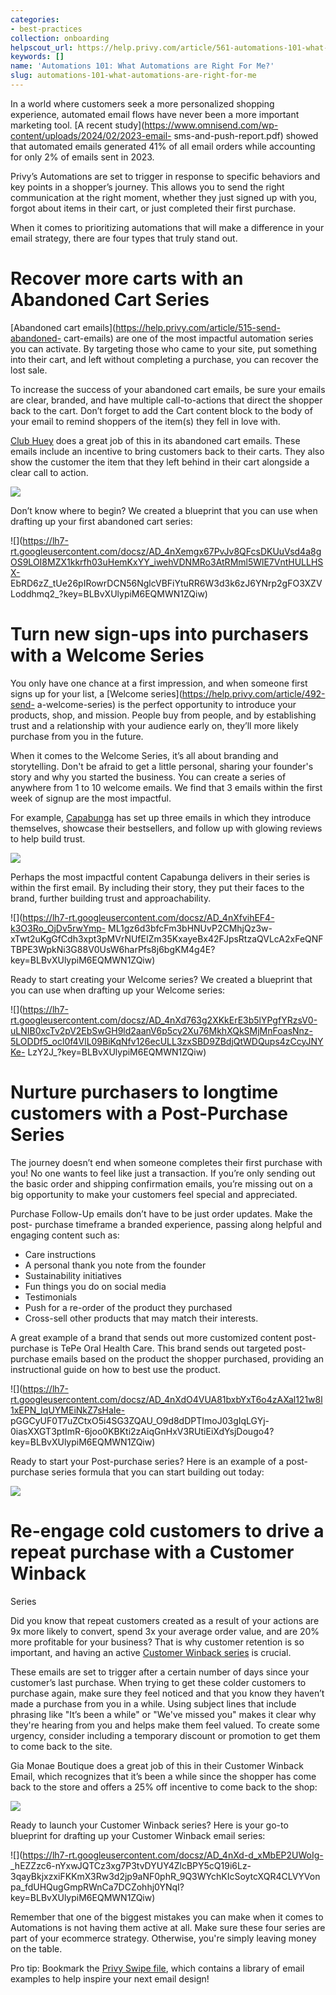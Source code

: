 ```yaml
---
categories:
- best-practices
collection: onboarding
helpscout_url: https://help.privy.com/article/561-automations-101-what-automations-are-right-for-me
keywords: []
name: 'Automations 101: What Automations are Right For Me?'
slug: automations-101-what-automations-are-right-for-me
---
```

In a world where customers seek a more personalized shopping experience,
automated email flows have never been a more important marketing tool. [A
recent study](https://www.omnisend.com/wp-content/uploads/2024/02/2023-email-
sms-and-push-report.pdf) showed that automated emails generated 41% of all
email orders while accounting for only 2% of emails sent in 2023.

Privy’s Automations are set to trigger in response to specific behaviors and
key points in a shopper’s journey. This allows you to send the right
communication at the right moment, whether they just signed up with you,
forgot about items in their cart, or just completed their first purchase.

When it comes to prioritizing automations that will make a difference in your
email strategy, there are four types that truly stand out.

# Recover more carts with an Abandoned Cart Series

[Abandoned cart emails](https://help.privy.com/article/515-send-abandoned-
cart-emails) are one of the most impactful automation series you can activate.
By targeting those who came to your site, put something into their cart, and
left without completing a purchase, you can recover the lost sale.

To increase the success of your abandoned cart emails, be sure your emails are
clear, branded, and have multiple call-to-actions that direct the shopper back
to the cart. Don’t forget to add the Cart content block to the body of your
email to remind shoppers of the item(s) they fell in love with.

[Club Huey](https://clubhuey.com/) does a great job of this in its abandoned
cart emails. These emails include an incentive to bring customers back to
their carts. They also show the customer the item that they left behind in
their cart alongside a clear call to action.

![](https://lh7-rt.googleusercontent.com/docsz/AD_4nXe2cXp6uhgexrb47lUedNLqZ2ZTcXWdsllwcn08crKoVscvC4oSHpfGbllZqcOg0t914aS2YPbnx7SLPJ-7i81Vb8MZwHtbPJo3r2MQQBZnikL2Dk024-iSimP5iStPpj0pF5Qd9S9mCfSPOwlYVzRQi38e?key=BLBvXUlypiM6EQMWN1ZQiw)

Don’t know where to begin? We created a blueprint that you can use when
drafting up your first abandoned cart series:

![](https://lh7-rt.googleusercontent.com/docsz/AD_4nXemgx67PvJv8QFcsDKUuVsd4a8gOS9LOI8MZX1kkrfh03uHemKxYY_iwehVDNMRo3AtRMml5WlE7VntHULLHSX-
EbRD6zZ_tUe26pIRowrDCN56NglcVBFiYtuRR6W3d3k6zJ6YNrp2gFO3XZVLoddhmq2_?key=BLBvXUlypiM6EQMWN1ZQiw)

# Turn new sign-ups into purchasers with a Welcome Series

You only have one chance at a first impression, and when someone first signs
up for your list, a [Welcome series](https://help.privy.com/article/492-send-
a-welcome-series) is the perfect opportunity to introduce your products, shop,
and mission. People buy from people, and by establishing trust and a
relationship with your audience early on, they’ll more likely purchase from
you in the future.

When it comes to the Welcome Series, it’s all about branding and storytelling.
Don't be afraid to get a little personal, sharing your founder's story and why
you started the business. You can create a series of anywhere from 1 to 10
welcome emails. We find that 3 emails within the first week of signup are the
most impactful.

For example, [Capabunga](http://capabunga.com/) has set up three emails in
which they introduce themselves, showcase their bestsellers, and follow up
with glowing reviews to help build trust.

![](https://lh7-rt.googleusercontent.com/docsz/AD_4nXdvAqcd4BkEkjUK7DOvloRFulhBNIJZf1U2-RFFMjKhM2_PVXIOt4xTa2UZ1Yu6tfmTQQwxu5iuSjWw80nWEI9n7BxxrwWRB4ymYbcxRxbfgEVF2ETKlBKGB8ee6OvTsPDwiy51zbC7mPFiqNE0LzWivbY?key=BLBvXUlypiM6EQMWN1ZQiw)

Perhaps the most impactful content Capabunga delivers in their series is
within the first email. By including their story, they put their faces to the
brand, further building trust and approachability.

![](https://lh7-rt.googleusercontent.com/docsz/AD_4nXfvihEF4-k3O3Ro_OjDv5rwYmp-
ML1gz6d3bfcFm3bHNUvP2CMhjQz3w-xTwt2uKgGfCdh3xpt3pMVrNUfEIZm35KxayeBx42FJpsRtzaQVLcA2xFeQNFTBPE3WpkNi3G88V0UsW6harPfs8j6bgKM4g4E?key=BLBvXUlypiM6EQMWN1ZQiw)

Ready to start creating your Welcome series? We created a blueprint that you
can use when drafting up your Welcome series:

![](https://lh7-rt.googleusercontent.com/docsz/AD_4nXd763g2XKkErE3b5lYPgfYRzsV0-uLNIB0xcTv2pV2EbSwGH9ld2aanV6p5cy2Xu76MkhXQkSMjMnFoasNnz-5LODDf5_ocl0f4VlL09BiKqNfv126ecULL3zxSBD9ZBdjQtWDQups4zCcyJNYKe-
LzY2J_?key=BLBvXUlypiM6EQMWN1ZQiw)

# Nurture purchasers to longtime customers with a Post-Purchase Series

The journey doesn’t end when someone completes their first purchase with you!
No one wants to feel like just a transaction. If you’re only sending out the
basic order and shipping confirmation emails, you’re missing out on a big
opportunity to make your customers feel special and appreciated.

Purchase Follow-Up emails don’t have to be just order updates. Make the post-
purchase timeframe a branded experience, passing along helpful and engaging
content such as:

  * Care instructions
  * A personal thank you note from the founder
  * Sustainability initiatives
  * Fun things you do on social media
  * Testimonials
  * Push for a re-order of the product they purchased
  * Cross-sell other products that may match their interests. 

A great example of a brand that sends out more customized content post-
purchase is TePe Oral Health Care. This brand sends out targeted post-purchase
emails based on the product the shopper purchased, providing an instructional
guide on how to best use the product.

![](https://lh7-rt.googleusercontent.com/docsz/AD_4nXdO4VUA81bxbYxT6o4zAXal121w8l1xEPN_IqUYMEiNkZ7sHaIe-
pGGCyUF0T7uZCtxO5i4SG3ZQAU_O9d8dDPTImoJ03gIqLGYj-0iasXXGT3ptImR-6joo0KBKti2zAiqGnHxV3RUtiEiXdYsjDougo4?key=BLBvXUlypiM6EQMWN1ZQiw)

Ready to start your Post-purchase series? Here is an example of a post-
purchase series formula that you can start building out today:

![](https://lh7-rt.googleusercontent.com/docsz/AD_4nXcFjdXT963iFq0ML0WJjNz0W2_Bm-9OSpV9pP8wRJXbWoSYuZTnWqd9bXK_RJhIquxjo99qMqzdPMnIyB3v9pHjCID13r_wlgRaOah1H6S5wTSeA7XJlX38Q4dGIFSsILFmeBgt7P-L2nPz8GvSnower_z1?key=BLBvXUlypiM6EQMWN1ZQiw)

# Re-engage cold customers to drive a repeat purchase with a Customer Winback
Series

Did you know that repeat customers created as a result of your actions are 9x
more likely to convert, spend 3x your average order value, and are 20% more
profitable for your business? That is why customer retention is so important,
and having an active [Customer Winback
series](https://help.privy.com/article/363-send-a-customer-winback-email) is
crucial.

These emails are set to trigger after a certain number of days since your
customer’s last purchase. When trying to get these colder customers to
purchase again, make sure they feel noticed and that you know they haven’t
made a purchase from you in a while. Using subject lines that include phrasing
like "It’s been a while" or "We've missed you" makes it clear why they're
hearing from you and helps make them feel valued. To create some urgency,
consider including a temporary discount or promotion to get them to come back
to the site.

Gia Monae Boutique does a great job of this in their Customer Winback Email,
which recognizes that it’s been a while since the shopper has come back to the
store and offers a 25% off incentive to come back to the shop:

![](https://lh7-rt.googleusercontent.com/docsz/AD_4nXemNbLycM2OnMFi42VYgYfZi8Mc6BVvji3aW2Gd5spzQH4eV2DEXnN_oTjOZGl307jcMvr2JgISLqtmIZIm79HOl8qYeiAH0epGb1nJ0tcU881pln4qhHatsJD16X3Z55BhWW6RltINSuf5JrxxLILUmoUG?key=BLBvXUlypiM6EQMWN1ZQiw)

Ready to launch your Customer Winback series? Here is your go-to blueprint for
drafting up your Customer Winback email series:

![](https://lh7-rt.googleusercontent.com/docsz/AD_4nXd-d_xMbEP2UWoIg-
_hEZZzc6-nYxwJQTCz3xg7P3tvDYUY4ZlcBPY5cQ19i6Lz-3qayBkjxzxiFKKmX3Rw3d2jp9aNF0phR_9Q3WYchKIcSoytcXQR4CLVYVonpa_fdUHQugGmpRWnCa7DCZohhj0YNqI?key=BLBvXUlypiM6EQMWN1ZQiw)

Remember that one of the biggest mistakes you can make when it comes to
Automations is not having them active at all. Make sure these four series are
part of your ecommerce strategy. Otherwise, you're simply leaving money on the
table.

Pro tip: Bookmark the [Privy Swipe file](https://www.privy.com/swipe-file),
which contains a library of email examples to help inspire your next email
design!

